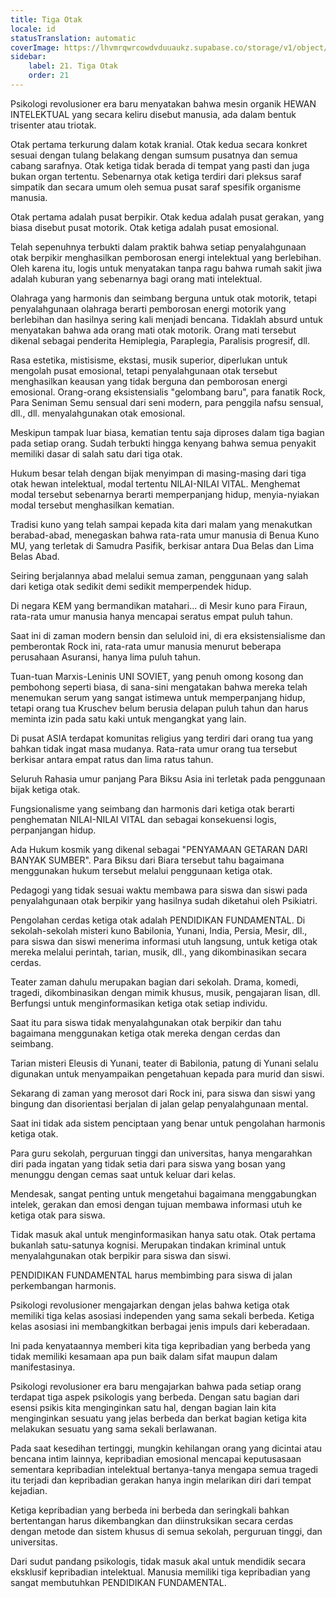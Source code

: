 ```yaml
---
title: Tiga Otak
locale: id
statusTranslation: automatic
coverImage: https://lhvmrqwrcowdvduuaukz.supabase.co/storage/v1/object/public/strapi-uploads/small_cover-educacion-fundamental.webp-2d51a7828a2b1309555be27f7e2a61a0.webp
sidebar:
    label: 21. Tiga Otak
    order: 21
---
```

Psikologi revolusioner era baru menyatakan bahwa mesin organik HEWAN INTELEKTUAL yang secara keliru disebut manusia, ada dalam bentuk trisenter atau triotak.

Otak pertama terkurung dalam kotak kranial. Otak kedua secara konkret sesuai dengan tulang belakang dengan sumsum pusatnya dan semua cabang sarafnya. Otak ketiga tidak berada di tempat yang pasti dan juga bukan organ tertentu. Sebenarnya otak ketiga terdiri dari pleksus saraf simpatik dan secara umum oleh semua pusat saraf spesifik organisme manusia.

Otak pertama adalah pusat berpikir. Otak kedua adalah pusat gerakan, yang biasa disebut pusat motorik. Otak ketiga adalah pusat emosional.

Telah sepenuhnya terbukti dalam praktik bahwa setiap penyalahgunaan otak berpikir menghasilkan pemborosan energi intelektual yang berlebihan. Oleh karena itu, logis untuk menyatakan tanpa ragu bahwa rumah sakit jiwa adalah kuburan yang sebenarnya bagi orang mati intelektual.

Olahraga yang harmonis dan seimbang berguna untuk otak motorik, tetapi penyalahgunaan olahraga berarti pemborosan energi motorik yang berlebihan dan hasilnya sering kali menjadi bencana. Tidaklah absurd untuk menyatakan bahwa ada orang mati otak motorik. Orang mati tersebut dikenal sebagai penderita Hemiplegia, Paraplegia, Paralisis progresif, dll.

Rasa estetika, mistisisme, ekstasi, musik superior, diperlukan untuk mengolah pusat emosional, tetapi penyalahgunaan otak tersebut menghasilkan keausan yang tidak berguna dan pemborosan energi emosional. Orang-orang eksistensialis "gelombang baru", para fanatik Rock, Para Seniman Semu sensual dari seni modern, para penggila nafsu sensual, dll., dll. menyalahgunakan otak emosional.

Meskipun tampak luar biasa, kematian tentu saja diproses dalam tiga bagian pada setiap orang. Sudah terbukti hingga kenyang bahwa semua penyakit memiliki dasar di salah satu dari tiga otak.

Hukum besar telah dengan bijak menyimpan di masing-masing dari tiga otak hewan intelektual, modal tertentu NILAI-NILAI VITAL. Menghemat modal tersebut sebenarnya berarti memperpanjang hidup, menyia-nyiakan modal tersebut menghasilkan kematian.

Tradisi kuno yang telah sampai kepada kita dari malam yang menakutkan berabad-abad, menegaskan bahwa rata-rata umur manusia di Benua Kuno MU, yang terletak di Samudra Pasifik, berkisar antara Dua Belas dan Lima Belas Abad.

Seiring berjalannya abad melalui semua zaman, penggunaan yang salah dari ketiga otak sedikit demi sedikit memperpendek hidup.

Di negara KEM yang bermandikan matahari... di Mesir kuno para Firaun, rata-rata umur manusia hanya mencapai seratus empat puluh tahun.

Saat ini di zaman modern bensin dan seluloid ini, di era eksistensialisme dan pemberontak Rock ini, rata-rata umur manusia menurut beberapa perusahaan Asuransi, hanya lima puluh tahun.

Tuan-tuan Marxis-Leninis UNI SOVIET, yang penuh omong kosong dan pembohong seperti biasa, di sana-sini mengatakan bahwa mereka telah menemukan serum yang sangat istimewa untuk memperpanjang hidup, tetapi orang tua Kruschev belum berusia delapan puluh tahun dan harus meminta izin pada satu kaki untuk mengangkat yang lain.

Di pusat ASIA terdapat komunitas religius yang terdiri dari orang tua yang bahkan tidak ingat masa mudanya. Rata-rata umur orang tua tersebut berkisar antara empat ratus dan lima ratus tahun.

Seluruh Rahasia umur panjang Para Biksu Asia ini terletak pada penggunaan bijak ketiga otak.

Fungsionalisme yang seimbang dan harmonis dari ketiga otak berarti penghematan NILAI-NILAI VITAL dan sebagai konsekuensi logis, perpanjangan hidup.

Ada Hukum kosmik yang dikenal sebagai "PENYAMAAN GETARAN DARI BANYAK SUMBER". Para Biksu dari Biara tersebut tahu bagaimana menggunakan hukum tersebut melalui penggunaan ketiga otak.

Pedagogi yang tidak sesuai waktu membawa para siswa dan siswi pada penyalahgunaan otak berpikir yang hasilnya sudah diketahui oleh Psikiatri.

Pengolahan cerdas ketiga otak adalah PENDIDIKAN FUNDAMENTAL. Di sekolah-sekolah misteri kuno Babilonia, Yunani, India, Persia, Mesir, dll., para siswa dan siswi menerima informasi utuh langsung, untuk ketiga otak mereka melalui perintah, tarian, musik, dll., yang dikombinasikan secara cerdas.

Teater zaman dahulu merupakan bagian dari sekolah. Drama, komedi, tragedi, dikombinasikan dengan mimik khusus, musik, pengajaran lisan, dll. Berfungsi untuk menginformasikan ketiga otak setiap individu.

Saat itu para siswa tidak menyalahgunakan otak berpikir dan tahu bagaimana menggunakan ketiga otak mereka dengan cerdas dan seimbang.

Tarian misteri Eleusis di Yunani, teater di Babilonia, patung di Yunani selalu digunakan untuk menyampaikan pengetahuan kepada para murid dan siswi.

Sekarang di zaman yang merosot dari Rock ini, para siswa dan siswi yang bingung dan disorientasi berjalan di jalan gelap penyalahgunaan mental.

Saat ini tidak ada sistem penciptaan yang benar untuk pengolahan harmonis ketiga otak.

Para guru sekolah, perguruan tinggi dan universitas, hanya mengarahkan diri pada ingatan yang tidak setia dari para siswa yang bosan yang menunggu dengan cemas saat untuk keluar dari kelas.

Mendesak, sangat penting untuk mengetahui bagaimana menggabungkan intelek, gerakan dan emosi dengan tujuan membawa informasi utuh ke ketiga otak para siswa.

Tidak masuk akal untuk menginformasikan hanya satu otak. Otak pertama bukanlah satu-satunya kognisi. Merupakan tindakan kriminal untuk menyalahgunakan otak berpikir para siswa dan siswi.

PENDIDIKAN FUNDAMENTAL harus membimbing para siswa di jalan perkembangan harmonis.

Psikologi revolusioner mengajarkan dengan jelas bahwa ketiga otak memiliki tiga kelas asosiasi independen yang sama sekali berbeda. Ketiga kelas asosiasi ini membangkitkan berbagai jenis impuls dari keberadaan.

Ini pada kenyataannya memberi kita tiga kepribadian yang berbeda yang tidak memiliki kesamaan apa pun baik dalam sifat maupun dalam manifestasinya.

Psikologi revolusioner era baru mengajarkan bahwa pada setiap orang terdapat tiga aspek psikologis yang berbeda. Dengan satu bagian dari esensi psikis kita menginginkan satu hal, dengan bagian lain kita menginginkan sesuatu yang jelas berbeda dan berkat bagian ketiga kita melakukan sesuatu yang sama sekali berlawanan.

Pada saat kesedihan tertinggi, mungkin kehilangan orang yang dicintai atau bencana intim lainnya, kepribadian emosional mencapai keputusasaan sementara kepribadian intelektual bertanya-tanya mengapa semua tragedi itu terjadi dan kepribadian gerakan hanya ingin melarikan diri dari tempat kejadian.

Ketiga kepribadian yang berbeda ini berbeda dan seringkali bahkan bertentangan harus dikembangkan dan diinstruksikan secara cerdas dengan metode dan sistem khusus di semua sekolah, perguruan tinggi, dan universitas.

Dari sudut pandang psikologis, tidak masuk akal untuk mendidik secara eksklusif kepribadian intelektual. Manusia memiliki tiga kepribadian yang sangat membutuhkan PENDIDIKAN FUNDAMENTAL.

